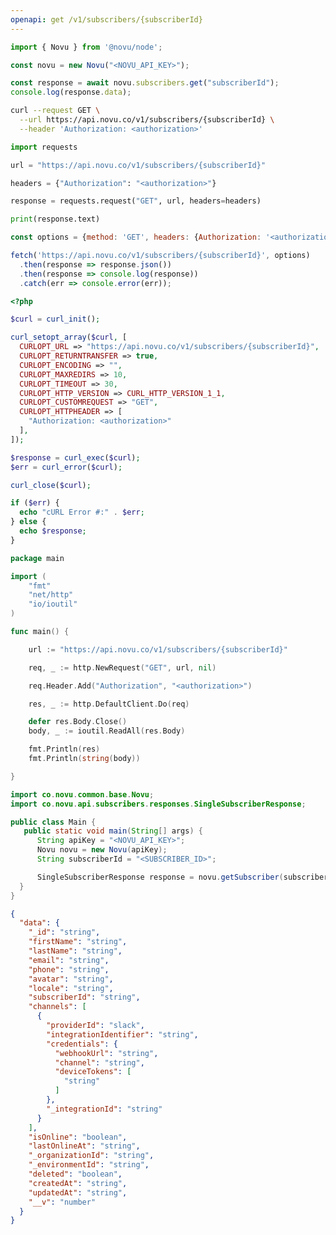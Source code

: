 ```yaml
---
openapi: get /v1/subscribers/{subscriberId}
---
```



<ApikeyWarning />

<RequestExample>

```javascript Node.js
import { Novu } from '@novu/node';

const novu = new Novu("<NOVU_API_KEY>");

const response = await novu.subscribers.get("subscriberId");
console.log(response.data);
```

```bash cURL
curl --request GET \
  --url https://api.novu.co/v1/subscribers/{subscriberId} \
  --header 'Authorization: <authorization>'
```

```python Python
import requests

url = "https://api.novu.co/v1/subscribers/{subscriberId}"

headers = {"Authorization": "<authorization>"}

response = requests.request("GET", url, headers=headers)

print(response.text)
```

```javascript JavaScript
const options = {method: 'GET', headers: {Authorization: '<authorization>'}};

fetch('https://api.novu.co/v1/subscribers/{subscriberId}', options)
  .then(response => response.json())
  .then(response => console.log(response))
  .catch(err => console.error(err));
```

```php PHP
<?php

$curl = curl_init();

curl_setopt_array($curl, [
  CURLOPT_URL => "https://api.novu.co/v1/subscribers/{subscriberId}",
  CURLOPT_RETURNTRANSFER => true,
  CURLOPT_ENCODING => "",
  CURLOPT_MAXREDIRS => 10,
  CURLOPT_TIMEOUT => 30,
  CURLOPT_HTTP_VERSION => CURL_HTTP_VERSION_1_1,
  CURLOPT_CUSTOMREQUEST => "GET",
  CURLOPT_HTTPHEADER => [
    "Authorization: <authorization>"
  ],
]);

$response = curl_exec($curl);
$err = curl_error($curl);

curl_close($curl);

if ($err) {
  echo "cURL Error #:" . $err;
} else {
  echo $response;
}
```

```go Go
package main

import (
	"fmt"
	"net/http"
	"io/ioutil"
)

func main() {

	url := "https://api.novu.co/v1/subscribers/{subscriberId}"

	req, _ := http.NewRequest("GET", url, nil)

	req.Header.Add("Authorization", "<authorization>")

	res, _ := http.DefaultClient.Do(req)

	defer res.Body.Close()
	body, _ := ioutil.ReadAll(res.Body)

	fmt.Println(res)
	fmt.Println(string(body))

}
```

```java Java
import co.novu.common.base.Novu;
import co.novu.api.subscribers.responses.SingleSubscriberResponse;

public class Main {
   public static void main(String[] args) {
      String apiKey = "<NOVU_API_KEY>";
      Novu novu = new Novu(apiKey);
      String subscriberId = "<SUBSCRIBER_ID>";

      SingleSubscriberResponse response = novu.getSubscriber(subscriberId);
  }
}
```

</RequestExample>

<ResponseExample>

```json Response
{
  "data": {
    "_id": "string",
    "firstName": "string",
    "lastName": "string",
    "email": "string",
    "phone": "string",
    "avatar": "string",
    "locale": "string",
    "subscriberId": "string",
    "channels": [
      {
        "providerId": "slack",
        "integrationIdentifier": "string",
        "credentials": {
          "webhookUrl": "string",
          "channel": "string",
          "deviceTokens": [
            "string"
          ]
        },
        "_integrationId": "string"
      }
    ],
    "isOnline": "boolean",
    "lastOnlineAt": "string",
    "_organizationId": "string",
    "_environmentId": "string",
    "deleted": "boolean",
    "createdAt": "string",
    "updatedAt": "string",
    "__v": "number"
  }
}
```

</ResponseExample>
